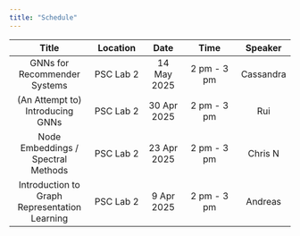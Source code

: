 ```yaml
---
title: "Schedule"
---
```


| Title | Location | Date | Time | Speaker |
|:--------:|:-----:|:---:|:------:|:-:|
| GNNs for Recommender Systems    | PSC Lab 2  | 14 May 2025 |    2 pm - 3 pm   |  Cassandra    |
| (An Attempt to) Introducing GNNs     | PSC Lab 2  | 30 Apr 2025 |    2 pm - 3 pm   |  Rui    |
| Node Embeddings / Spectral Methods     | PSC Lab 2  | 23 Apr 2025 |    2 pm - 3 pm   |  Chris N    |
| Introduction to Graph Representation Learning     | PSC Lab 2  | 9 Apr 2025 |    2 pm - 3 pm   |  Andreas    |